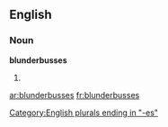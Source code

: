 ==English==

===Noun===
'''blunderbusses'''

# {{plural of|[[blunderbuss]]}}

[[Category:English plurals ending in "-es"]]

[[ar:blunderbusses]]
[[fr:blunderbusses]]